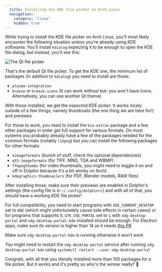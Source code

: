 ```yaml
---
  title: Installing the KDE file picker on Arch Linux
  navigation:
    category: "linux"
    hidden: true
---
```


While trying to install the KDE file picker on Arch Linux, you'll most likely encounter the following situation unless you're already using KDE softwares: You'll install `kdialog` expecting it to be enough to open the KDE file dialog, but instead, you'll see this:

<Image src="/wiki/linux/filepickertragedy/kdialog.png" alt="The Qt file picker" caption="What is that?" />

That's the default Qt file picker. To get the KDE one, the minimum list of packages (in addition to `kdialog`) you need to install are those:

- `plasma-integration`
- `breeze` or `breeze-icons` (It can work without but: you won't have icons. Alternatively, you can use another Qt theme)

With those installed, we get the expected KDE picker. It works nicely outside of a few things, namely thumbnails (the one thing we are here for!) and previews

For those to work, you need to install the `kio-extras` package and a few other packages in order get full support for various formats. On most systems you probably already have a few of the packages needed for the common formats (notably `libpng`) but you can install the following packages for other formats:

- `kimageformats` (bunch of stuff, check the optional dependencies)
- `qt5-imageformats` (for TIFF, MNG, TGA and WBMP)
- `ffmpegthumbs` (for video thumbnails, you might need to toggle it on and off in Dolphin because it's a bit wonky on Arch)
- `kdegraphics-thumbnailers` (for PDF, Blender models, RAW files)

After installing those, make sure their previews are enabled in Dolphin's settings (the config file is in `~/.config/dolphinrc`) and with all of that, you should have a working KDE file picker!

For full compatibility, you need to start programs with `XDG_CURRENT_DESKTOP` set to `KDE` (which might unfortunately cause side effects in certain cases) or for programs that supports it, `GTK_USE_PORTAL` set to `1` with `xdg-desktop-portal` and `xdg-desktop-portal-kde` installed should be enough. For Electron apps, make sure its version is higher than 14 as it needs [this PR](https://github.com/electron/electron/pull/19159)

Make sure `xdg-desktop-portal-kde` is running otherwise it won't work

You might need to restart the `xdg-desktop-portal` service after running `xdg-desktop-portal-kde` using `systemctl restart --user xdg-desktop-portal`

Congrats, with all that you literally installed more than 100 packages for a file picker. But it works and it's pretty so who's the winner really? 🥲
